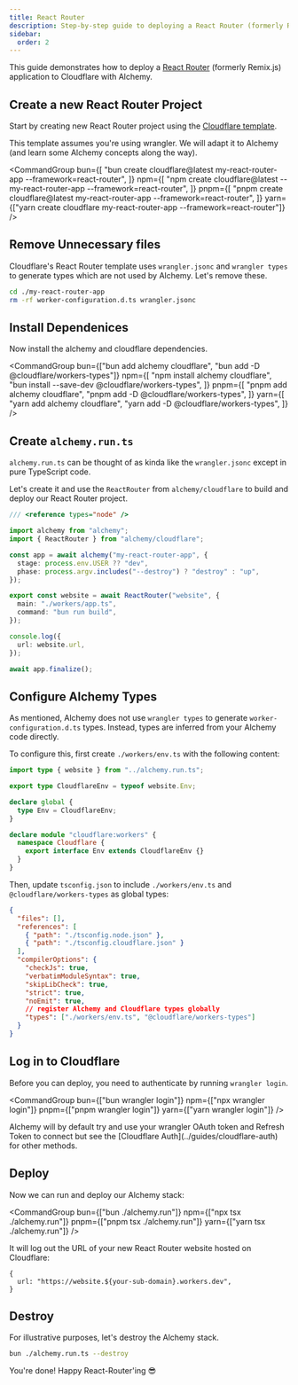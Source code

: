 ```yaml
---
title: React Router
description: Step-by-step guide to deploying a React Router (formerly Remix) application to Cloudflare Workers using Alchemy.
sidebar:
  order: 2
---
```



This guide demonstrates how to deploy a [React Router](https://reactrouter.com/) (formerly Remix.js) application to Cloudflare with Alchemy.

## Create a new React Router Project

Start by creating new React Router project using the [Cloudflare template](https://developers.cloudflare.com/workers/frameworks/framework-guides/react-router/).

<Aside type="note">
  This template assumes you're using wrangler. We will adapt it to Alchemy (and
  learn some Alchemy concepts along the way).
</Aside>

<CommandGroup
  bun={[
    "bun create cloudflare@latest my-react-router-app --framework=react-router",
  ]}
  npm={[
    "npm create cloudflare@latest -- my-react-router-app --framework=react-router",
  ]}
  pnpm={[
    "pnpm create cloudflare@latest my-react-router-app --framework=react-router",
  ]}
  yarn={["yarn create cloudflare my-react-router-app --framework=react-router"]}
/>

## Remove Unnecessary files

Cloudflare's React Router template uses `wrangler.jsonc` and `wrangler types` to generate types which are not used by Alchemy. Let's remove these.

```sh
cd ./my-react-router-app
rm -rf worker-configuration.d.ts wrangler.jsonc
```

## Install Dependenices

Now install the alchemy and cloudflare dependencies.

<CommandGroup
  bun={["bun add alchemy cloudflare", "bun add -D @cloudflare/workers-types"]}
  npm={[
    "npm install alchemy cloudflare",
    "bun install --save-dev @cloudflare/workers-types",
  ]}
  pnpm={[
    "pnpm add alchemy cloudflare",
    "pnpm add -D @cloudflare/workers-types",
  ]}
  yarn={[
    "yarn add alchemy cloudflare",
    "yarn add -D @cloudflare/workers-types",
  ]}
/>

## Create `alchemy.run.ts`

`alchemy.run.ts` can be thought of as kinda like the `wrangler.jsonc` except in pure TypeScript code.

Let's create it and use the `ReactRouter` from `alchemy/cloudflare` to build and deploy our React Router project.

```ts
/// <reference types="node" />

import alchemy from "alchemy";
import { ReactRouter } from "alchemy/cloudflare";

const app = await alchemy("my-react-router-app", {
  stage: process.env.USER ?? "dev",
  phase: process.argv.includes("--destroy") ? "destroy" : "up",
});

export const website = await ReactRouter("website", {
  main: "./workers/app.ts",
  command: "bun run build",
});

console.log({
  url: website.url,
});

await app.finalize();
```

## Configure Alchemy Types

As mentioned, Alchemy does not use `wrangler types` to generate `worker-configuration.d.ts` types. Instead, types are inferred from your Alchemy code directly.

To configure this, first create `./workers/env.ts` with the following content:

```ts
import type { website } from "../alchemy.run.ts";

export type CloudflareEnv = typeof website.Env;

declare global {
  type Env = CloudflareEnv;
}

declare module "cloudflare:workers" {
  namespace Cloudflare {
    export interface Env extends CloudflareEnv {}
  }
}
```

Then, update `tsconfig.json` to include `./workers/env.ts` and `@cloudflare/workers-types` as global types:

```json
{
  "files": [],
  "references": [
    { "path": "./tsconfig.node.json" },
    { "path": "./tsconfig.cloudflare.json" }
  ],
  "compilerOptions": {
    "checkJs": true,
    "verbatimModuleSyntax": true,
    "skipLibCheck": true,
    "strict": true,
    "noEmit": true,
    // register Alchemy and Cloudflare types globally
    "types": ["./workers/env.ts", "@cloudflare/workers-types"]
  }
}
```

## Log in to Cloudflare

Before you can deploy, you need to authenticate by running `wrangler login`.

<CommandGroup
  bun={["bun wrangler login"]}
  npm={["npx wrangler login"]}
  pnpm={["pnpm wrangler login"]}
  yarn={["yarn wrangler login"]}
/>

<Aside type="tip">
  Alchemy will by default try and use your wrangler OAuth token and Refresh
  Token to connect but see the [Cloudflare Auth](../guides/cloudflare-auth) for
  other methods.
</Aside>

## Deploy

Now we can run and deploy our Alchemy stack:

<CommandGroup
  bun={["bun ./alchemy.run"]}
  npm={["npx tsx ./alchemy.run"]}
  pnpm={["pnpm tsx ./alchemy.run"]}
  yarn={["yarn tsx ./alchemy.run"]}
/>

It will log out the URL of your new React Router website hosted on Cloudflare:

```
{
  url: "https://website.${your-sub-domain}.workers.dev",
}
```

## Destroy

For illustrative purposes, let's destroy the Alchemy stack.

```sh
bun ./alchemy.run.ts --destroy
```

You're done! Happy React-Router'ing 😎

